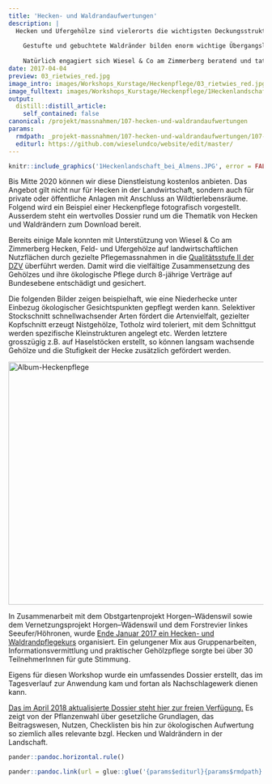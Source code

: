 ```yaml
---
title: 'Hecken- und Waldrandaufwertungen'
description: |
  Hecken und Ufergehölze sind vielerorts die wichtigsten Deckungsstrukturen für Kleinraubtiere und unzählige andere Wildtiere. Zugleich bieten sie auch einen unverzichtbaren Teillebensraum z.B. als Nahrungsquelle und Wanderkorridore. Ufergehölze sind oftmals die einzigen weiltläufigen und wirkungsvollen Vernetzungselemente in der Zimmerberglandschaft. 
  
    Gestufte und gebuchtete Waldränder bilden enorm wichtige Übergangslebensräume zwischen Wald und Offenland. 
    
    Natürlich engagiert sich Wiesel & Co am Zimmerberg beratend und tatkräftig für den Erhalt, die Aufwertung und die Neuanlage solcher Gehölze. Greifen auch Sie gerne auf unser Knowhow zurück! 
date: 2017-04-04
preview: 03_rietwies_red.jpg
image_intro: images/Workshops_Kurstage/Heckenpflege/03_rietwies_red.jpg
image_fulltext: images/Workshops_Kurstage/Heckenpflege/1Heckenlandschaft_bei_Almens.JPG
output:
  distill::distill_article:
    self_contained: false
canonical: /projekt/massnahmen/107-hecken-und-waldrandaufwertungen
params:
  rmdpath: _projekt-massnahmen/107-hecken-und-waldrandaufwertungen/107-hecken-und-waldrandaufwertungen.Rmd
  editurl: https://github.com/wieselundco/website/edit/master/
---
```



```r
knitr::include_graphics('1Heckenlandschaft_bei_Almens.JPG', error = FALSE) #images/Workshops_Kurstage/Heckenpflege/1Heckenlandschaft_bei_Almens.JPG
```

Bis Mitte 2020 können wir diese Dienstleistung kostenlos anbieten. Das Angebot gilt nicht nur für Hecken in der Landwirtschaft, sondern auch für private oder öffentliche Anlagen mit Anschluss an Wildtierlebensräume. Folgend wird ein Beispiel einer Heckenpflege fotografisch vorgestellt. Ausserdem steht ein wertvolles Dossier rund um die Thematik von Hecken und Waldrändern zum Download bereit.

Bereits einige Male konnten mit Unterstützung von Wiesel & Co am
Zimmerberg Hecken, Feld- und Ufergehölze auf landwirtschaftlichen
Nutzflächen durch gezielte Pflegemassnahmen in die [Qualitätsstufe II
der
DZV](http://www.strickhof.ch/fachwissen/biodiversitaet/biodiversitaetsfoerderflaechen/in-dauerkulturen-gehoelze/hecken-feld-ufergehoelz/) überführt
werden. Damit wird die vielfältige Zusammensetzung des Gehölzes und ihre
ökologische Pflege durch 8-jährige Verträge auf Bundesebene entschädigt
und gesichert. 

 

Die folgenden Bilder zeigen beispielhaft, wie eine Niederhecke unter
Einbezug ökologischer Gesichtspunkten gepflegt werden kann. Selektiver
Stockschnitt schnellwachsender Arten fördert die Artenvielfalt,
gezielter Kopfschnitt erzeugt Nistgehölze, Totholz wird toleriert, mit
dem Schnittgut werden spezifische Kleinstrukturen angelegt etc. Werden
letztere grosszügig z.B. auf Haselstöcken erstellt, so können langsam
wachsende Gehölze und die Stufigkeit der Hecke zusätzlich gefördert
werden.

 

<!-- {gallery}Workshops\_Kurstage/Heckenpflege/Album-Heckenpflege{/gallery} -->

<a data-flickr-embed="true" href="https://www.flickr.com/photos/193617721@N08/albums/72157719598681353" title="Album-Heckenpflege"><img src="https://live.staticflickr.com/65535/51340427556_b7ca324fb9_z.jpg" width="640" height="480" alt="Album-Heckenpflege"></a><script async src="//embedr.flickr.com/assets/client-code.js" charset="utf-8"></script>

In Zusammenarbeit mit dem Obstgartenprojekt Horgen–Wädenswil sowie dem
Vernetzungsprojekt Horgen–Wädenswil und dem Forstrevier linkes
Seeufer/Höhronen, wurde [Ende Januar 2017 ein Hecken- und
Waldrandpflegekurs](news/2-uncategorised/79-hecken-und-waldrandpflegekurs-brachte-erfreuliche-rueckmeldungen)
organisiert. Ein gelungener Mix aus Gruppenarbeiten,
Informationsvermittlung und praktischer Gehölzpflege sorgte bei über 30
TeilnehmerInnen für gute Stimmung.  

Eigens für diesen Workshop wurde ein umfassendes Dossier erstellt, das
im Tagesverlauf zur Anwendung kam und fortan als Nachschlagewerk dienen
kann. 

[Das im April 2018 aktualisierte Dossier steht hier zur freien
Verfügung.](images/Workshops_Kurstage/Heckenpflege/Dossier-HeckenWaldrandPflegekurs_20180404.compressed.pdf)
Es zeigt von der Pflanzenwahl über gesetzliche Grundlagen, das
Beitragswesen, Nutzen, Checklisten bis hin zur ökologischen Aufwertung
so ziemlich alles relevante bzgl. Hecken und Waldrändern in der
Landschaft.

 

```r
pander::pandoc.horizontal.rule()

pander::pandoc.link(url = glue::glue('{params$editurl}{params$rmdpath}'),text = 'Artikel bearbeiten')
```

<!--http://wieselundco.ch/projekt/massnahmen/107-hecken-und-waldrandaufwertungen-->
